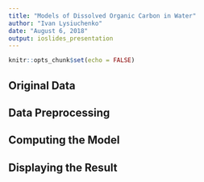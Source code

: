 ```yaml
---
title: "Models of Dissolved Organic Carbon in Water"
author: "Ivan Lysiuchenko"
date: "August 6, 2018"
output: ioslides_presentation
---
```


```r
knitr::opts_chunk$set(echo = FALSE)
```

## Original Data


## Data Preprocessing


## Computing the Model


## Displaying the Result
